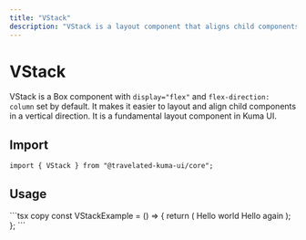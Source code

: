 ```yaml
---
title: "VStack"
description: "VStack is a layout component that aligns child components vertically."
---
```



# VStack

VStack is a Box component with `display="flex"` and `flex-direction: column` set by default. It makes it easier to layout and align child components in a vertical direction. It is a fundamental layout component in Kuma UI.

## Import

```tsx copy
import { VStack } from "@travelated-kuma-ui/core";
```

## Usage

<ExampleContainer>
  <VStackExample />
</ExampleContainer>
```tsx copy
const VStackExample = () => {
  return (
    <VStack justify="center" alignItems="center">
      <Box p={8} bg="blue" color="white">
        Hello world
      </Box>
      <Box p={8} bg="green" color="white">
        Hello again
      </Box>
    </VStack>
  );
};
```

